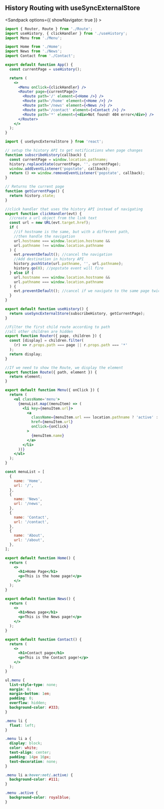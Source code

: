 ## History Routing with useSyncExternalStore

<Sandpack options={{ showNavigator: true }} >

```jsx src/App.js active
import { Router, Route } from './Route';
import useHistory, { clickHandler } from './useHistory';
import Menu from './Menu';

import Home from './Home';
import News from './News';
import Contact from './Contact';

export default function App() {
  const currentPage = useHistory();

  return (
    <>
      <Menu onClick={clickHandler} />
      <Router page={currentPage}>
        <Route path='/' element={<Home />} />
        <Route path='/home' element={<Home />} />
        <Route path='/news' element={<News />} />
        <Route path='/contact' element={<Contact />} />
        <Route path='*' element={<div>Not found! 404 error</div>} />
      </Router>
    </>
  );
}
```

```js src/useHistory.js
import { useSyncExternalStore } from 'react';

// setup the history API to get notifications when page changes
function subscribeHistory(callback) {
  const currentPage = window.location.pathname;
  history.replaceState(currentPage, '', currentPage);
  window.addEventListener('popstate', callback);
  return () => window.removeEventListener('popstate', callback);
}

// Returns the current page
function getCurrentPage() {
  return history.state;
}

//click handler that uses the history API instead of navigating
export function clickHandler(evt) {
  //create a url object from the link text
  const url = new URL(evt.target.href);
  if (
    //if hostname is the same, but with a different path,
    //then handle the navigation
    url.hostname === window.location.hostname &&
    url.pathname !== window.location.pathname
  ) {
    evt.preventDefault(); //cancel the navigation
    //Add destination in history API
    history.pushState(url.pathname, '', url.pathname);
    history.go(0); //popstate event will fire
  } else if (
    url.hostname === window.location.hostname &&
    url.pathname === window.location.pathname
  ) {
    evt.preventDefault(); //cancel if we navigate to the same page twice
  }
}

export default function useHistory() {
  return useSyncExternalStore(subscribeHistory, getCurrentPage);
}
```

```jsx src/Route.jsx
//Filter the first child route according to path
//all other children are hidden
export function Router({ page, children }) {
  const [display] = children.filter(
    (r) => r.props.path === page || r.props.path === '*'
  );
  return display;
}

//If we need to show the Route, we display the element
export function Route({ path, element }) {
  return element;
}
```

```jsx src/Menu.jsx
export default function Menu({ onClick }) {
  return (
    <ul className='menu'>
      {menuList.map((menuItem) => (
        <li key={menuItem.url}>
          <a
            className={menuItem.url === location.pathname ? 'active' : ''}
            href={menuItem.url}
            onClick={onClick}
          >
            {menuItem.name}
          </a>
        </li>
      ))}
    </ul>
  );
}

const menuList = [
  {
    name: 'Home',
    url: '/',
  },
  {
    name: 'News',
    url: '/news',
  },
  {
    name: 'Contact',
    url: '/contact',
  },
  {
    name: 'About',
    url: '/about',
  },
];
```

```jsx src/Home.jsx
export default function Home() {
  return (
    <>
      <h1>Home Page</h1>
      <p>This is the home page!</p>
    </>
  );
}
```

```jsx src/News.jsx
export default function News() {
  return (
    <>
      <h1>News page</h1>
      <p>This is the News page!</p>
    </>
  );
}
```

```jsx src/Contact.jsx
export default function Contact() {
  return (
    <>
      <h1>Contact page</h1>
      <p>This is the Contact page!</p>
    </>
  );
}
```

```css
ul.menu {
  list-style-type: none;
  margin: 0;
  margin-bottom: 1em;
  padding: 0;
  overflow: hidden;
  background-color: #333;
}

.menu li {
  float: left;
}

.menu li a {
  display: block;
  color: white;
  text-align: center;
  padding: 14px 16px;
  text-decoration: none;
}

.menu li a:hover:not(.active) {
  background-color: #111;
}

.menu .active {
  background-color: royalblue;
}
```

</Sandpack>
